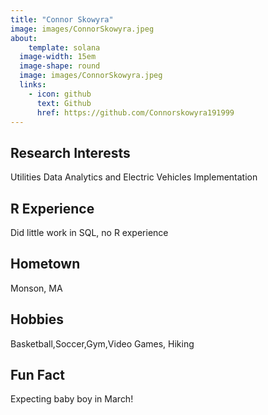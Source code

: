 ---
title: "Connor Skowyra"
image: images/ConnorSkowyra.jpeg
about:
    template: solana
  image-width: 15em
  image-shape: round
  image: images/ConnorSkowyra.jpeg
  links:
    - icon: github
      text: Github
      href: https://github.com/Connorskowyra191999
---

## Research Interests
Utilities Data Analytics and Electric Vehicles Implementation

## R Experience
Did little work in SQL, no R experience

## Hometown
Monson, MA

## Hobbies
Basketball,Soccer,Gym,Video Games, Hiking

## Fun Fact
Expecting baby boy in March!